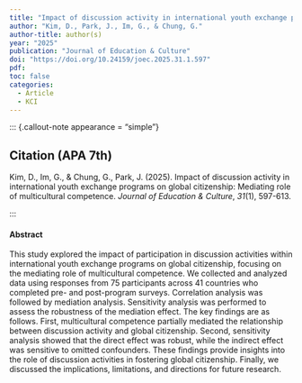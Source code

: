 ```yaml
---
title: "Impact of discussion activity in international youth exchange programs on global citizenship: Mediating role of multicultural competence"
author: "Kim, D., Park, J., Im, G., & Chung, G."
author-title: author(s)
year: "2025"
publication: "Journal of Education & Culture"
doi: "https://doi.org/10.24159/joec.2025.31.1.597"
pdf: 
toc: false
categories:
  - Article
  - KCI
---
```


::: {.callout-note appearance = "simple"}

## Citation (APA 7th)

Kim, D., Im, G., & Chung, G., Park, J. (2025). Impact of discussion activity in international youth exchange programs on global citizenship: Mediating role of multicultural competence. *Journal of Education & Culture*, *31*(1), 597-613.

:::

#### Abstract

This study explored the impact of participation in discussion activities within international youth exchange programs on global citizenship, focusing on the mediating role of multicultural competence. We collected and analyzed data using responses from 75 participants across 41 countries who completed pre- and post-program surveys. Correlation analysis was followed by mediation analysis. Sensitivity analysis was performed to assess the robustness of the mediation effect. The key findings are as follows. First, multicultural competence partially mediated the relationship between discussion activity and global citizenship. Second, sensitivity analysis showed that the direct effect was robust, while the indirect effect was sensitive to omitted confounders. These findings provide insights into the role of discussion activities in fostering global citizenship. Finally, we discussed the implications, limitations, and directions for future research.